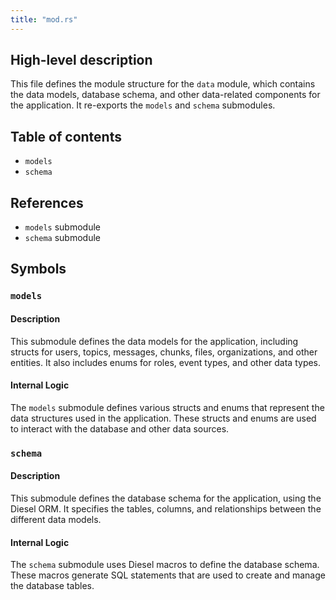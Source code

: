 ```yaml
---
title: "mod.rs"
---
```


## High-level description
This file defines the module structure for the `data` module, which contains the data models, database schema, and other data-related components for the application. It re-exports the `models` and `schema` submodules.

## Table of contents
- `models`
- `schema`

## References
- `models` submodule
- `schema` submodule

## Symbols
### `models`
#### Description
This submodule defines the data models for the application, including structs for users, topics, messages, chunks, files, organizations, and other entities. It also includes enums for roles, event types, and other data types.

#### Internal Logic
The `models` submodule defines various structs and enums that represent the data structures used in the application. These structs and enums are used to interact with the database and other data sources.

### `schema`
#### Description
This submodule defines the database schema for the application, using the Diesel ORM. It specifies the tables, columns, and relationships between the different data models.

#### Internal Logic
The `schema` submodule uses Diesel macros to define the database schema. These macros generate SQL statements that are used to create and manage the database tables.
